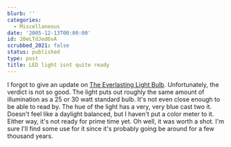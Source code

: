 ```yaml
---
blurb: ''
categories:
  - Miscellaneous
date: '2005-12-13T00:00:00'
id: 20eLTdJed6vA
scrubbed_2021: false
status: published
type: post
title: LED light isnt quite ready
---
```


I forgot to give an update on
[The Everlasting Light Bulb](http://www.alanwsmith.com/blog/?p=144).
Unfortunately, the verdict is not so good. The light puts out
roughly the same amount of illumination as a 25 or 30 watt standard
bulb. It's not even close enough to be able to read by. The hue of
the light has a very, very blue cast two it. Doesn't feel like a
daylight balanced, but I haven't put a color meter to it. Either
way, it's not ready for prime time yet. Oh well, it was worth a
shot. I'm sure I'll find some use for it since it's probably going
be around for a few thousand years.
